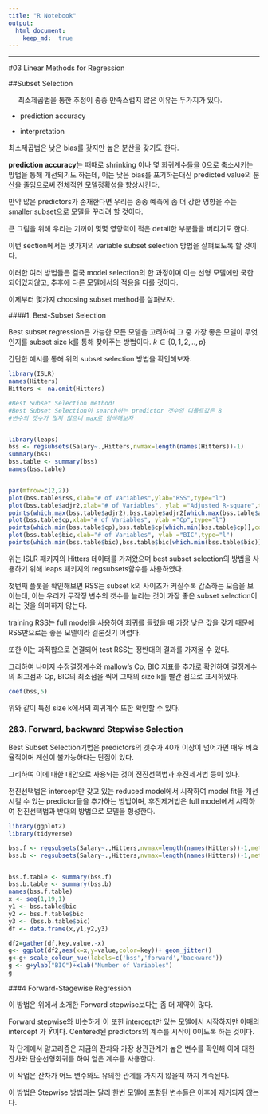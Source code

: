 ```yaml
---
title: "R Notebook"
output: 
  html_document:
    keep_md:  true
---
```


---

#03 Linear Methods for Regression


##Subset Selection

&nbsp;&nbsp;&nbsp;&nbsp; 최소제곱법을 통한 추정이 종종 만족스럽지 않은 이유는 두가지가 있다.

 * prediction accuracy

 * interpretation
 
 최소제곱법은 낮은 bias를 갖지만 높은 분산을 갖기도 한다.
 
 **prediction accuracy**는 때때로 shrinking 이나 몇 회귀계수들을 0으로 축소시키는 방법을 통해 개선되기도 하는데, 이는 낮은 bias를 포기하는대신 predicted value의 분산을 줄임으로써 전체적인 모델정확성을 향상시킨다.
 
 만약 많은 predictors가 존재한다면 우리는 종종 예측에 좀 더 강한 영향을 주는 smaller subset으로 모델을 꾸리려 할 것이다. 
 
 큰 그림을 위해 우리는 기꺼이 몇몇 영향력이 적은 detail한 부분들을 버리기도 한다.
 
 이번 section에서는 몇가지의 variable subset selection 방법을 살펴보도록 할 것이다. 
 
 이러한 여러 방법들은 결국 model selection의 한 과정이며 이는 선형 모델에만 국한되어있지않고, 추후에 다른 모델에서의 적용을 다룰 것이다. 
 
 이제부터 몇가지 choosing subset method를 살펴보자.
 
 

####1. Best-Subset Selection

 Best subset regression은 가능한 모든 모델을 고려하여 그 중 가장 좋은 모델이 무엇인지를 subset size k를 통해 찾아주는 방법이다. $k \in  \{0,1,2,..,p\}$
 
 간단한 예시를 통해 위의 subset selection 방법을 확인해보자.
 
```r
library(ISLR)
names(Hitters)
Hitters <- na.omit(Hitters)

#Best Subset Selection method!
#Best Subset Selection이 search하는 predictor 갯수의 디폴트값은 8
#변수의 갯수가 많지 않으니 max로 탐색해보자


library(leaps)
bss <- regsubsets(Salary~.,Hitters,nvmax=length(names(Hitters))-1)
summary(bss)
bss.table <- summary(bss)
names(bss.table)


par(mfrow=c(2,2))
plot(bss.table$rss,xlab="# of Variables",ylab="RSS",type="l")
plot(bss.table$adjr2,xlab="# of Variables", ylab ="Adjusted R-square",type="l")
points(which.max(bss.table$adjr2),bss.table$adjr2[which.max(bss.table$adjr2)],col="red",cex=2,pch=20)
plot(bss.table$cp,xlab="# of Variables", ylab ="Cp",type="l")
points(which.min(bss.table$cp),bss.table$cp[which.min(bss.table$cp)],col="red",cex=2,pch=20)
plot(bss.table$bic,xlab="# of Variables", ylab ="BIC",type="l")
points(which.min(bss.table$bic),bss.table$bic[which.min(bss.table$bic)],col="red",cex=2,pch=20)

```
 
 
 
 위는 ISLR 패키지의 Hitters 데이터를 가져왔으며 best subset selection의 방법을 사용하기 위해 leaps 패키지의 regsubsets함수를 사용하였다. 
 
 첫번째 플롯을 확인해보면 RSS는 subset k의 사이즈가 커질수록 감소하는 모습을 보이는데, 이는 우리가 무작정 변수의 갯수를 늘리는 것이 가장 좋은 subset selection이라는 것을 의미하지 않는다. 
 
 training RSS는 full model을 사용하여 회귀를 돌렸을 때 가장 낮은 값을 갖기 때문에 RSS만으로는 좋은 모델이라 결론짓기 어렵다. 
 
 또한 이는 과적합으로 연결되어 test RSS는 정반대의 결과를 가져올 수 있다.
 
 그리하여 나머지 수정결정계수와 mallow's Cp, BIC 지표를 추가로 확인하여 결정계수의 최고점과 Cp, BIC의 최소점을 찍어 그때의 size k를 빨간 점으로 표시하였다.
 
 
```r
coef(bss,5)
```

 위와 같이 특정 size k에서의 회귀계수 또한 확인할 수 있다.

### 2&3. Forward, backward Stepwise Selection

 Best Subset Selection기법은 predictors의 갯수가 40개 이상이 넘어가면 매우 비효율적이며 계산이 불가능하다는 단점이 있다. 
 
 그리하여 이에 대한 대안으로 사용되는 것이 전진선택법과 후진제거법 등이 있다. 
 
 전진선택법은 intercept만 갖고 있는 reduced model에서 시작하여 model fit을 개선시킬 수 있는 predictor들을 추가하는 방법이며, 후진제거법은 full model에서 시작하여 전진선택법과 반대의 방법으로 모델을 형성한다.
 
 
 
```r

library(ggplot2)
library(tidyverse)

bss.f <- regsubsets(Salary~.,Hitters,nvmax=length(names(Hitters))-1,method="forward")
bss.b <- regsubsets(Salary~.,Hitters,nvmax=length(names(Hitters))-1,method="backward")


bss.f.table <- summary(bss.f)
bss.b.table <- summary(bss.b)
names(bss.f.table)
x <- seq(1,19,1)
y1 <- bss.table$bic
y2 <- bss.f.table$bic
y3 <- (bss.b.table$bic)
df <- data.frame(x,y1,y2,y3)

df2=gather(df,key,value,-x)
g<- ggplot(df2,aes(x=x,y=value,color=key))+ geom_jitter()
g<-g+ scale_colour_hue(labels=c('bss','forward','backward'))
g <- g+ylab("BIC")+xlab("Number of Variables")
g

```
 
 
###4 Forward-Stagewise Regression

이 방법은 위에서 소개한 Forward stepwise보다는 좀 더 제약이 많다. 

Forward stepwise와 비슷하게 이 또한 intercept만 있는 모델에서 시작하지만 이때의 intercept 가 $\bar{Y}$이다. Centered된 predictors의 계수를 시작이 0이도록 하는 것이다. 

각 단계에서 알고리즘은 지금의 잔차와 가장 상관관계가 높은 변수를 확인해 이에 대한 잔차와 단순선형회귀를 하여 얻은 계수를 사용한다.

이 작업은 잔차가 어느 변수와도 유의한 관계를 가지지 않을때 까지 계속된다.

이 방법은 Stepwise 방법과는 달리 한번 모델에 포함된 변수들은 이후에 제거되지 않는다.


 



